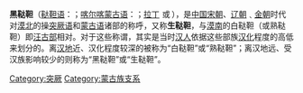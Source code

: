 {{unreferenced|time=2010-06-23T03:57:24+00:00}}
{{蒙古歷史}}
'''黑鞑靼'''（[[鞑靼语|鞑靼语]]：{{Lang|tt|къарай}}；[[蒙古语#标准语|喀尔喀蒙古语]]：{{Lang|mn|Кэрэйд}}；[[拉丁字母|拉丁]] {{Unicode|Qaraei}} 或 {{Unicode|Kara Tatar}}），是[[中国|中国]][[宋朝|宋朝]]、[[辽朝|辽朝]]﹑[[金朝|金朝]]时代对[[漠北|漠北]]的操[[突厥语|突厥语]]和[[蒙古语|蒙古语]]诸部的称呼，又称'''生鞑靼'''，与[[漠南|漠南]]的白鞑靼（或熟鞑靼）即[[汪古部|汪古部]]相对。对于这些称谓，其实是当时[[汉人|汉人]]依据这些部族[[汉化|汉化]]程度的高低来划分的。离[[汉地|汉地]]近、汉化程度较深的被称为“白鞑靼”或“熟鞑靼”；离汉地远、受汉族影响较少的则称为“黑鞑靼”或“生鞑靼”。

{{FiveDynasties-song-liao-jin}}

[[Category:突厥|Category:突厥]]
[[Category:蒙古族支系|Category:蒙古族支系]]